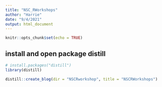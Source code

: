 ```yaml
---
title: "NSC_RWorkshops"
author: "Harrie"
date: "9/4/2021"
output: html_document
---
```


```r
knitr::opts_chunk$set(echo = TRUE)
```

## install and open package distill

```r
# install.packages("distill")
library(distill)
```

```r
distill::create_blog(dir = "NSCRworkshop", title = "NSCRWorkshops")
```

